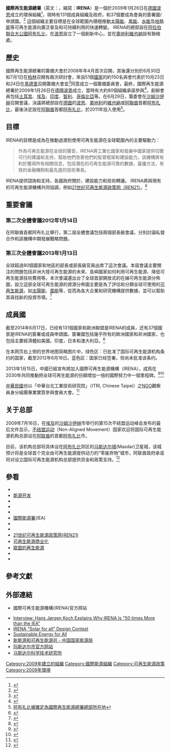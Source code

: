 {{NoteTA
|1=zh-cn:波恩;zh-tw:波昂;
}}
{{Infobox organization
|name         = 國際再生能源總署 <br>International Renewable Energy Agency
|logo         = International Renewable Energy Agency Logo.png
|map          = IRENA_map.svg
|image        =
|image_border = 
|size         = <!-- default 200 -->
|alt          = <!-- alt text; see [[WP:ALT|WP:ALT]] -->
|caption      =
|msize        = 250px
|malt         = <!-- map alt text -->
|mcaption     = 藍色和綠色的解释见下文[[國際可再生能源機構#成員國|成员国]]
|abbreviation =
|motto        =
|formation    = {{Start date and years ago|2009|01|26}}
|extinction   = <!-- date of extinction, optional -->
|type         = 国际组织
|status       = 协议组织
|purpose      = 促进[[可再生能源|可再生能源]]開發利用
|headquarters = {{flagicon|United Arab Emirates}} [[阿拉伯聯合大公國|阿拉伯聯合大公國]][[马斯达尔城|马斯达尔城]]
|location     = [[阿布扎比|阿布扎比]]市
|coords       = <!-- Coordinates of location using a coordinates template -->
|region_served =
|membership   = 150个国家
|language     = [[英语|英语]]
|leader_title = 总干事
|leader_name  = {{le|阿德南·阿明|Adnan Amin}}
|main_organ   = Assembly
|affiliations = <!-- if any -->
|num_staff    =
|num_volunteers =
|budget       =
|website      = [http://irena.org/ www.irena.org]
|remarks      =
}}

'''國際再生能源總署'''（英文：{{lang|en|'''I'''nternational '''R'''enewable '''En'''ergy '''A'''gency}}，縮寫：'''IRENA'''）是一個於2009年1月26日在[[德國|德國]][[波恩|波恩]]成立的環保組織<ref>{{Cite web |url=http://news.xinhuanet.com/newscenter/2009-01/27/content_10723527.htm |title=國際可再生能源機構在德國成立 |accessdate=2011-12-02 |archive-date=2014-02-21 |archive-url=https://web.archive.org/web/20140221220224/http://news.xinhuanet.com/newscenter/2009-01/27/content_10723527.htm |dead-url=no }}</ref>，現時有131個成員組織及政府，和37個要成為會員的簽署國/申請國。<ref>{{Cite web |url=http://www.irena.org/menu/index.aspx?mnu=cat&PriMenuID=46&CatID=67 |title=Updates on IRENA membership, 17 June 2014 |accessdate=2013-01-19 |archive-date=2017-10-07 |archive-url=https://web.archive.org/web/20171007114636/http://www.irena.org/menu/index.aspx?mnu=cat&PriMenuID=46&CatID=67 |dead-url=no }}</ref> 這個組織主要目標是在全球範圍內積極推動[[太陽能|太陽能]]、[[風能|風能]]、[[水能|水能]]及[[地熱能|地熱能]]等可再生能源向廣泛普及和可持續利用的快速轉變。 IRENA的總部設在[[阿拉伯聯合大公國|阿拉伯聯合大公國]][[阿布扎比|阿布扎比]]，在[[波恩|波恩]]設立了一個創新中心，並在[[奧地利|奧地利]][[維也納|維也納]]設有聯絡處。

== 歷史 ==
國際再生能源總署的籌備大會於2008年年4月首次召開，其後還分別於6月30日和7月1日在[[柏林|柏林]]召開有兩次研討會，來自51個[[國家|國家]]的約150名與會代表於10月23日和24日在[[馬德里|馬德里]]召開籌備大會並<ref>{{Cite web |url=http://www.taipei.diplo.de/Vertretung/taipei/zh-tw/Press__releases/Seite__IRENA.html |title=德國在台協會 |access-date=2009-07-01 |archive-url=https://web.archive.org/web/20090601015411/http://www.taipei.diplo.de/Vertretung/taipei/zh-tw/Press__releases/Seite__IRENA.html |archive-date=2009-06-01 |dead-url=yes }}</ref>同意成立一個籌備委員會，最終，國際再生能源總署於2009年1月26日在[[德國|德國]][[波恩|波恩]]成立，當時有大約80個組織承諾參與<ref>{{Cite web |url=http://www.sustainablebusiness.com/index.cfm/go/news.display/id/17547 |title=International Renewable Energy Agency Born Today |accessdate=2009-07-01 |archive-date=2016-03-27 |archive-url=https://web.archive.org/web/20160327071644/http://www.sustainablebusiness.com/index.cfm/go/news.display/id/17547 |dead-url=no }}</ref>，創辦會員包括[[土耳其|土耳其]]、[[埃及|埃及]]、[[印度|印度]]、[[智利|智利]]、[[哥倫比亞|哥倫比亞]]等。在6月29日，籌委會在[[沙姆沙伊赫|沙姆沙伊赫]]召開會議，決議將總部設在[[德國|德國]]的[[波恩|波恩]]、[[奧地利|奧地利]]的[[維也納|維也納]]或[[阿聯酋|阿聯酋]]首都[[阿布扎比|阿布扎比]]，最後決定設在[[阿聯酋|阿聯酋]]首都[[阿布扎比|阿布扎比]]，於2011年投入使用<ref>[http://world.people.com.cn/BIG5/9562858.html 阿布扎比被確定為國際再生能源總署總部所在地]</ref>。

== 目標 ==
IRENA的目標是成為在推動過渡到使用可再生能源在全球範圍內的主要驅動力：
<blockquote>
作為可再生能源在全球的聲音，IRENA將工業化國家和發展中國家提供切實可行的建議和支持，幫助他們改善他們的監管框架和建設能力。該機構將有利於獲得所有相關信息，包括潛在的可再生能源可靠的數據，最優方法，有效的金融機制和最先進的技術專長。
</blockquote>
IRENA提供諮詢和支持，各國政府關於{{le|可再生能源的政策|renewable energy policy}}，建設能力和技術轉讓。 IRENA將與現有的可再生能源機構共同協調，例如[[REN21|21世纪可再生能源政策网（REN21）]]。<ref>{{Cite web |url=http://www.wwindea.org/home/index.php?option=com_content&task=view&id=252&Itemid=40 |title=WWEA Press Release: IRENA and REN Alliance have agreed to work together |access-date=2013-01-19 |archive-url=https://web.archive.org/web/20120411121433/http://www.wwindea.org/home/index.php?option=com_content&task=view&id=252&Itemid=40 |archive-date=2012-04-11 |dead-url=yes }}</ref>

==重要會議==
===第二次全體會議2012年1月14日===
在阿聯酋首都阿布扎比舉行，第二屆全體會議包括兩個部長級會議，分別討論私營合作和該機構中期發展戰略問題。

===第三次全體會議2013年1月13日===
全球超過80個國家和地區的部長或部長級官員出席了這次會議。本屆會議主要關注的問題包括非洲大陸可再生能源的未來、島嶼國家如何利用可再生能源、降低可再生能源技術費用等。本次會議還出台了全球首部開放式的在線可再生能源分佈圖，設立這部全球可再生能源的資源分佈圖主要是為了評估和分類全球可使用的[[可再生能源|可再生能源]]，如[[太陽能|太陽能]]、[[風能|風能]]等，從而為各大企業和研究機構提供數據，並可以幫助其尋找新的投資市場。<ref>{{cite web
 |url= http://news.ifeng.com/world/detail_2013_01/14/21157346_0.shtml
 |title= 中国申请成为国际可再生能源机构正式成员国
 |publisher= 凤凰网资讯
 |accessdate= 2013年1月14日
 |archive-date= 2019年5月2日
 |archive-url= https://web.archive.org/web/20190502142548/http://news.ifeng.com/world/detail_2013_01/14/21157346_0.shtml
 |dead-url= no
 }}</ref>

== 成員國 ==
截至2014年6月17日，已经有131個國家和歐洲聯盟是IRENA的成員，还有37個國家是IRENA的簽署或成員申請國。簽署國包括幾乎所有的歐洲國家和非洲國家，也包括主要經濟體如美國，印度，日本和澳大利亞。<ref name=irena-members>{{cite web
 |url= http://www.irena.org/menu/index.aspx?mnu=cat&PriMenuID=46&CatID=67
 |title= Signatory States
 |publisher= International Renewable Energy Agency
 |accessdate= 2014-06-17
 |archive-date= 2017-10-07
 |archive-url= https://web.archive.org/web/20171007114636/http://www.irena.org/menu/index.aspx?mnu=cat&PriMenuID=46&CatID=67
 |dead-url= no
 }}</ref>

在本网页右上侧的世界地图简略图片中，绿色区：已批准了国际可再生能源机构条约的国家，截至2012年6月18日。蓝色区：国家已经签署，但尚未批准该条约。

2013年1月15日，中國已經宣布將加入國際可再生能源機構（IRENA），成爲在2030年共同推動把全球可再生能源的份額增加一倍的國際努力中一個里程碑。<ref>{{cite web
 |url= http://www.irena.org/News/Description.aspx?NType=NWS&PriMenuID=16&mnu=Pri&News_ID=286
 |title= China to join International Renewable Energy Agency
 |publisher= International Renewable Energy Agency
 |accessdate= 2013-01-14
 |archive-date= 2016-06-30
 |archive-url= https://web.archive.org/web/20160630144702/http://www.irena.org/News/Description.aspx?NType=NWS&PriMenuID=16&mnu=Pri&News_ID=286
 |dead-url= no
 }}</ref><ref>
{{cite web
 |url= http://news.xinhuanet.com/politics/2013-01/15/c_124235099.htm  
 |title= 刘琦副局长参加国际可再生能源署全体大会
 | publisher = 新华网
 |accessdate= 2013年1月15日}}
</ref>

[[中華民國|中華民國]]也以「中華台北工業技術研究院」（ITRI, Chinese Taipei）之[[NGO|NGO]]觀察員身分組團專業實質參與會員大會。<ref>{{cite web
 |url= https://www.mofa.gov.tw/igo/News_Content.aspx?n=F29A02A9D36C47F0&sms=22C3B697A101DF19&s=386221D6D21FC36F
 |title= 其他參與身分－國際再生能源總署(IRENA)
 |publisher= 中華民國外交部
 |accessdate= 2018年11月17日
 |archive-date= 2020年11月23日
 |archive-url= https://web.archive.org/web/20201123195400/https://www.mofa.gov.tw/igo/News_Content.aspx?n=F29A02A9D36C47F0&sms=22C3B697A101DF19&s=386221D6D21FC36F
 |dead-url= no
 }}</ref>

==关于总部==

2009年7月16日，在[[埃及|埃及]]的[[沙姆沙伊赫|沙姆沙伊赫]]市举行的第15次不结盟运动峰会发布的最后文件显示，[[不结盟运动|不结盟运动]]（Non-Aligned Movement）国家欢迎将国际可再生能源机构总部设在[[阿拉伯联合酋长国|阿联酋]]的首都[[阿布扎比|阿布扎比]]市。

目前，该机构总部将具体设在[[阿布扎比|阿布扎比]]郊区的[[马斯达尔城|马斯达尔城]](Masdar)卫星城，该城预计将是全球首个完全由可再生能源提供动力的“零废弃物”城市，阿联酋政府承诺将对设立国际可再生能源机构总部提供资金和政策支持。<ref>{{cite web
 |url= http://discover.news.163.com/11/0113/09/6Q9518IO000125LI.html
 |title= 玛斯达尔：阿拉伯沙漠中崛起的零碳城市
 |publisher= 网易
 |accessdate= 2011-01-13
 |archive-url= https://web.archive.org/web/20110116070903/http://discover.news.163.com/11/0113/09/6Q9518IO000125LI.html
 |archive-date= 2011-01-16
 |dead-url= yes
 }}</ref>

== 參看 ==
{{Portal box|可再生能源|能源}} 

{{colbegin|2}}
*{{le|美國可再生能源理事會|American Council on Renewable Energy|美國可再生能源理事會(ACORE)}} 
*[[能源开发|能源开发]]
*{{le|欧洲未来能源论坛|European Future Energy Forum}} 
*{{le|國際能源效率合作夥伴關係|International Partnership for Energy Efficiency Cooperation}} 
*{{le|國際可再生能源大會|International Renewable Energy Conference}} 
*[[國際能源署|國際能源署]](IEA)
*{{le|可再生能源的列表|Lists about renewable energy}}
*{{le|REEEP|REEEP}}
*[[REN21|21世纪可再生能源政策网(REN21)]]
*[[可再生能源商业化|可再生能源商业化]]
*[[歐盟的再生能源|歐盟的再生能源]]
*{{le|太陽能產業協會|Solar Energy Industries Association|太陽能產業協會(SEIA)}}
*{{le|聯合國環境組織|United Nations Environment Organization}}
{{colend}}

== 參考文獻 ==
{{reflist}}

== 外部連結 ==
* {{Official website|http://irena.org/}} 國際可再生能源機構(IRENA)官方网站 {{En}}
* [http://www.renewableenergyworld.com/rea/news/article/2009/06/interview-hans-jrgen-koch-explains-why-irena-is-50-times-more-than-the-iea Interview: Hans Jørgen Koch Explains Why IRENA Is "50 times More than the IEA"] {{Wayback|url=http://www.renewableenergyworld.com/rea/news/article/2009/06/interview-hans-jrgen-koch-explains-why-irena-is-50-times-more-than-the-iea |date=20120927052114 }} {{En}}
* [http://www.irena.org/news/Description.aspx?NType=N&News_ID=75&PriMenuID=16&Mnu=Pri IRENA “Solar for all” Design Contest] {{Wayback|url=http://www.irena.org/news/Description.aspx?NType=N&News_ID=75&PriMenuID=16&Mnu=Pri |date=20160313112940 }} {{En}}
* [http://www.sustainableenergyforall.org/ Sustainable Energy for All] {{Wayback|url=http://www.sustainableenergyforall.org/ |date=20131113041136 }} {{En}}
* [http://www.nea.gov.cn/sjzz/xny/index.htm  新能源和可再生能源司 - 中国国家能源局] {{Wayback|url=http://www.nea.gov.cn/sjzz/xny/index.htm |date=20201026161219 }}
* [http://www.masdarcity.ae/ 玛斯达尔市官方网站] {{Wayback|url=http://www.masdarcity.ae/ |date=20141217132429 }} {{En}}
* [https://web.archive.org/web/20190509230014/https://www.masdar.ac.ae/ 马斯达尔科学技术研究所] {{En}}

[[Category:2009年建立的組織|Category:2009年建立的組織]]
[[Category:國際能源組織|Category:國際能源組織]]
[[Category:可再生能源政策|Category:可再生能源政策]]
[[Category:2009年環境|Category:2009年環境]]